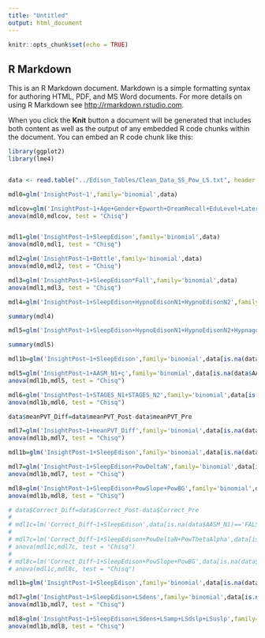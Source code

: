```yaml
---
title: "Untitled"
output: html_document
---
```


```r
knitr::opts_chunk$set(echo = TRUE)
```

## R Markdown

This is an R Markdown document. Markdown is a simple formatting syntax for authoring HTML, PDF, and MS Word documents. For more details on using R Markdown see <http://rmarkdown.rstudio.com>.

When you click the **Knit** button a document will be generated that includes both content as well as the output of any embedded R code chunks within the document. You can embed an R code chunk like this:

```r
library(ggplot2)
library(lme4)


data <- read.table("../Edison_Tables/Clean_Data_SS_Pow_LS.txt", header = TRUE, sep = ",", stringsAsFactors = FALSE)

mdl0=glm('InsightPost~1',family='binomial',data)

mdlcov=glm('InsightPost~1+Age+Gender+Epworth+DreamRecall+EduLevel+Laterality+UsedToEnigmas',family='binomial',data)
anova(mdl0,mdlcov, test = "Chisq")


mdl1=glm('InsightPost~1+SleepEdison',family='binomial',data)
anova(mdl0,mdl1, test = "Chisq")

mdl2=glm('InsightPost~1+Bottle',family='binomial',data)
anova(mdl0,mdl2, test = "Chisq")

mdl3=glm('InsightPost~1+SleepEdison*Fall',family='binomial',data)
anova(mdl1,mdl3, test = "Chisq")


```

```r

mdl4=glm('InsightPost~1+SleepEdison+HypnoEdisonN1+HypnoEdisonN2',family='binomial',data)

summary(mdl4)

```



```r
mdl5=glm('InsightPost~1+SleepEdison+HypnoEdisonN1+HypnoEdisonN2+Hypnagogia+HypnaBottle+HypnaTask',family='binomial',data)

summary(mdl5)


```
```r
mdl1b=glm('InsightPost~1+SleepEdison',family='binomial',data[is.na(data$AASM_N1)=='FALSE',])

mdl5=glm('InsightPost~1+AASM_N1+ç',family='binomial',data[is.na(data$AASM_N1)=='FALSE',])
anova(mdl1b,mdl5, test = "Chisq")

mdl6=glm('InsightPost~1+STAGES_N1+STAGES_N2',family='binomial',data[is.na(data$AASM_N1)=='FALSE',])
anova(mdl1b,mdl6, test = "Chisq")

data$meanPVT_Diff=data$meanPVT_Post-data$meanPVT_Pre

mdl7=glm('InsightPost~1+meanPVT_Diff',family='binomial',data[is.na(data$AASM_N1)=='FALSE',])
anova(mdl1b,mdl7, test = "Chisq")


```


```r
mdl1b=glm('InsightPost~1+SleepEdison',family='binomial',data[is.na(data$AASM_N1)=='FALSE',])

mdl7=glm('InsightPost~1+SleepEdison+PowDeltaN',family='binomial',data[is.na(data$AASM_N1)=='FALSE',])
anova(mdl1b,mdl7, test = "Chisq")

mdl8=glm('InsightPost~1+SleepEdison+PowSlope+PowBG',family='binomial',data[is.na(data$AASM_N1)=='FALSE',])
anova(mdl1b,mdl8, test = "Chisq")

# data$Correct_Diff=data$Correct_Post-data$Correct_Pre
# 
# mdl1c=lm('Correct_Diff~1+SleepEdison',data[is.na(data$AASM_N1)=='FALSE',])
# 
# mdl7c=lm('Correct_Diff~1+SleepEdison+PowDeltaN+PowThetaAlpha',data[is.na(data$AASM_N1)=='FALSE',])
# anova(mdl1c,mdl7c, test = "Chisq")
# 
# mdl8c=lm('Correct_Diff~1+SleepEdison+PowSlope+PowBG',data[is.na(data$AASM_N1)=='FALSE',])
# anova(mdl1c,mdl8c, test = "Chisq")

```

```r
mdl1b=glm('InsightPost~1+SleepEdison',family='binomial',data[is.na(data$LSdens)=='FALSE',])

mdl7=glm('InsightPost~1+SleepEdison+LSdens',family='binomial',data[is.na(data$LSdens)=='FALSE',])
anova(mdl1b,mdl7, test = "Chisq")

mdl8=glm('InsightPost~1+SleepEdison+LSdens+LSamp+LSdslp+LSuslp',family='binomial',data[is.na(data$LSdens)=='FALSE',])
anova(mdl1b,mdl8, test = "Chisq")


```